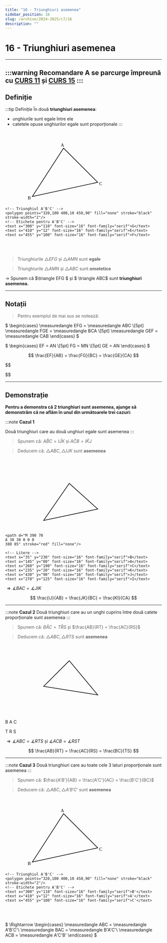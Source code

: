 ```yaml
---
title: "16 - Triunghiuri asemenea"
sidebar_position: 16
slug: /archive/2024-2025/c7/16
description: ""
---
```


# 16 - Triunghiuri asemenea
---
:::warning Recomandare
**A se parcurge împreunǎ cu [CURS 11](11.mdx) și [CURS 15](15.mdx)**
:::
---

## Definiție

:::tip Definiție
În două **triunghiuri asemenea**:
- unghiurile sunt egale între ele
- catetele opuse unghiurilor egale sunt proporționale
:::

<svg width="550" height="250" viewBox="0 0 400 250" xmlns="http://www.w3.org/2000/svg">
    <!-- Triunghiul ABC -->
    <polygon points="20,230 130,60 250,180" fill="none" stroke="black" stroke-width="2"/>
    <!-- Etichete pentru ABC -->
    <text x="4" y="240" font-size="16" font-family="serif">B</text>
    <text x="120" y="55" font-size="16" font-family="serif">A</text>
    <text x="255" y="190" font-size="16" font-family="serif">C</text>

<line x1="72" y1="150" x2="190" y2="120"
    stroke="black" stroke-width="2" />
 
<path d="M 88 125 
  A 30 30 0 0 1 
  96 143" stroke="blue" fill="none"/>

<path d="M 172 102 
  A 30 30 0 0 0 
  176 123" stroke="red" fill="none"/>

<path d="M 230 162 
  A 30 30 0 0 0 
  226 185" stroke="red" fill="none"/>

<path d="M 38 202
  A 30 30 0 0 1 
  46 225" stroke="blue" fill="none"/>

<path d="M 338 78
  A 30 30 0 0 1 
  346 97" stroke="blue" fill="none"/>

<path d="M 435 68
  A 30 30 0 0 0 
  436 90" stroke="red" fill="none"/>

    <!-- Triunghiul A'B'C' -->
    <polygon points="320,100 400,10 450,90" fill="none" stroke="black" stroke-width="2"/>
    <!-- Etichete pentru A'B'C' -->
    <text x="300" y="110" font-size="16" font-family="serif">G</text>
    <text x="410" y="12" font-size="16" font-family="serif">E</text>
    <text x="455" y="100" font-size="16" font-family="serif">F</text>
</svg>

<br />
<br />

> Triunghiurile $\triangle EFG$ și $\triangle AMN$ sunt **egale**

> Triunghiurile $\triangle AMN$ și $\triangle ABC$ sunt **omotetice**

$\rightarrow$ Spunem că $\triangle EFG $ și $ \triangle ABC$ sunt **triunghiuri asemenea.**


---

## Notații

>Pentru exemplul de mai sus se notează:

$
\begin{cases}
\measuredangle EFG = \measuredangle ABC \\[5pt]
\measuredangle FGE = \measuredangle BCA \\[5pt]
\measuredangle GEF = \measuredangle CAB
\end{cases}
$

$
\begin{cases}
EF = AN \\[5pt]
FG = MN \\[5pt]
GE = AN
\end{cases}
$

$$
\frac{EF}{AB} = \frac{FG}{BC} = \frac{GE}{CA}
$$

$$

$$

---

## Demonstrație

**Pentru a demonstra că 2 triunghiuri sunt asemenea, ajunge să demonstrăm că ne aflăm în unul din următoarele trei cazuri:**


:::note **Cazul 1**

Două triunghiuri care au două unghiuri egale sunt asemenea
:::
>Spunem că: $A \hat BC =  I \hat JK$ și $A \hat CB =  I \hat KJ$

>Deducem că: $\triangle ABC, \triangle IJK$ sunt **asemenea**

<svg width="550" height="250" viewBox="0 0 400 250" xmlns="http://www.w3.org/2000/svg">
  <!-- Triunghiul ABC -->
  <polygon points="60,220 150,90 250,180" fill="none" stroke="black" stroke-width="2"/>
  <!-- Unghiul de la A -->

  <path d="M 78 195 
  A 30 30 0 0 1 
  96 212" stroke="red" fill="none"/>

  <path d="M 230 162 
  A 30 30 0 0 0 
  226 185" stroke="blue" fill="none"/>  

  <path d="M 266 45 
  A 30 30 0 0 0 
  296 32" stroke="blue" fill="none"/>

  <!-- Unghiul de la J -->
    <path d="M 390 70
    A 30 30 0 0 0
    380 85" stroke="red" fill="none"/>

  <!-- Triunghiul KIJ -->
  <polygon points="260,20 280,100 420,80" fill="none" stroke="black" stroke-width="2"/>
 
    <!-- Litere -->
    <text x="35" y="230" font-size="16" font-family="serif">B</text>
    <text x="145" y="80" font-size="16" font-family="serif">A</text>
    <text x="260" y="190" font-size="16" font-family="serif">C</text>
    <text x="235" y="20" font-size="16" font-family="serif">K</text>
    <text x="430" y="90" font-size="16" font-family="serif">J</text>
    <text x="278" y="125" font-size="16" font-family="serif">I</text>
</svg>

$\Rightarrow \measuredangle BAC = \measuredangle JIK$

$$
\frac{IJ}{AB} = \frac{JK}{BC} = \frac{KI}{CA}
$$

---

:::note **Cazul 2**
Două triunghiuri care au un unghi cuprins între două catete proporționale sunt asemenea
:::

>Spunem că: $B \hat AC =  T \hat RS$ și $\frac{AB}{RT} = \frac{AC}{RS}$

>Deducem că: $\triangle ABC, \triangle RTS$ sunt **asemenea**

<svg width="550" height="250" viewBox="0 0 400 250" xmlns="http://www.w3.org/2000/svg">
  <!-- Triunghiul ABC -->
  <polygon points="60,150 150,60 250,180" fill="none" stroke="black" stroke-width="2"/>
  <!-- Unghiul de la A -->

  <path d="M 130 80 
  A 30 30 0 0 0 
  168 80" stroke="red" fill="none"/>


  <!-- Triunghiul TRS -->
  <polygon points="350,50 460,100 420,200" fill="none" stroke="black" stroke-width="2"/>
  <!-- Unghiul de la R -->
    <path d="M 440 90
    A 30 30 0 0 0
    453 120" stroke="red" fill="none"/>

  <!-- Litere -->
  <text x="35" y="160" font-size="16" font-family="serif">B</text>
  <text x="145" y="50" font-size="16" font-family="serif">A</text>
  <text x="260" y="190" font-size="16" font-family="serif">C</text>

  <text x="335" y="50" font-size="16" font-family="serif">T</text>
  <text x="465" y="100" font-size="16" font-family="serif">R</text>
  <text x="418" y="215" font-size="16" font-family="serif">S</text>
</svg>

$\Rightarrow \measuredangle ABC = \measuredangle RTS$ și $\measuredangle ACB = \measuredangle RST$

$$
\frac{AB}{RT} = \frac{AC}{RS} = \frac{BC}{TS}
$$

---

:::note **Cazul 3**
Două triunghiuri care au toate cele 3 laturi proporționale sunt asemenea
:::
>Spunem că: $\frac{A'B'}{AB} = \frac{A'C'}{AC} = \frac{B'C'}{BC}$

>Deducem că: $\triangle ABC, \triangle A'B'C'$ sunt **asemenea**

<svg width="550" height="250" viewBox="0 0 400 250" xmlns="http://www.w3.org/2000/svg">
    <!-- Triunghiul ABC -->
    <polygon points="20,230 130,60 250,180" fill="none" stroke="black" stroke-width="2"/>
    <!-- Etichete pentru ABC -->
    <text x="4" y="240" font-size="16" font-family="serif">B</text>
    <text x="120" y="55" font-size="16" font-family="serif">A</text>
    <text x="255" y="190" font-size="16" font-family="serif">C</text>

    <!-- Triunghiul A'B'C' -->
    <polygon points="320,100 400,10 450,90" fill="none" stroke="black" stroke-width="2"/>
    <!-- Etichete pentru A'B'C' -->
    <text x="300" y="110" font-size="16" font-family="serif">B'</text>
    <text x="410" y="12" font-size="16" font-family="serif">A'</text>
    <text x="455" y="100" font-size="16" font-family="serif">C'</text>
</svg>

<br />
<br />

$
\Rightarrow 
\begin{cases}
\measuredangle ABC = \measuredangle A'B'C'\\
\measuredangle BAC = \measuredangle B'A'C'\\
\measuredangle ACB = \measuredangle A'C'B'
\end{cases}
$

